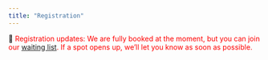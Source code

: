 ```yaml
---
title: "Registration"
---
```


📣 <span style="color:red">Registration updates: We are fully booked at the moment, but you can join our [waiting list](https://forms.office.com/Pages/ResponsePage.aspx?id=KVxybjp2UE-B8i4lTwEzyJqR-CXnEDNJstG6HYmoV49UQjJMWVJVWUdFNTNKMlA5QTA0OEVOM0NZNi4u). If a spot opens up, we’ll let you know as soon as possible.</span>

<!-- The workshop is free of charge, but registration is mandatory due to limited capacity. Please register to attend the workshop using [this form](https://forms.office.com/Pages/ResponsePage.aspx?id=KVxybjp2UE-B8i4lTwEzyJqR-CXnEDNJstG6HYmoV49URURCNjVYV0xKMjE4NVE5QUE3TkFET1JROC4u).The deadline for registration is the **14th of March 2025.** -->

<!-- We especially encourage PhD students and early career researchers (ECRs) to participate. Limited partial travel support is available for: -->

<!--   - Scotland-based students and ECRs attending the conference. -->
<!--   - Students and ECRs from any location presenting a contribution. -->
    
<!-- If you are interested in applying for this support, please email Daniela at daniela.castrocamilo@glasgow.ac.uk. -->